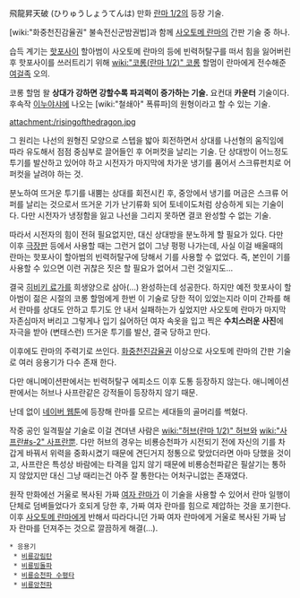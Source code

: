 飛龍昇天破 (ひりゅうしょうてんは)
만화 [[란마 1/2]]의 등장 기술.

[wiki:"화중천진감율권" 불속전신군밤권법]과 함께 [[사오토메 란마]]의 간판 기술 중 하나.

습득 계기는 [[핫포사이]] 할아범이 사오토메 란마의 등에 빈력허탈구를 떠서 힘을 잃어버린 후 핫포사이를 쓰러트리기 위해 [[wiki:"코롱(란마 1/2)" 코롱]] 할멈이 란마에게 전수해준 [[여걸족]] 오의.

코롱 할멈 왈 '''상대가 강하면 강할수록 파괴력이 증가하는 기술.''' 요컨대 '''카운터''' 기술이다. 후속작 [[이누야샤]]에 나오는 [wiki:"철쇄아" 폭류파]의 원형이라고 할 수 있는 기술.

attachment:/risingofthedragon.jpg

그 원리는 나선의 원형진 모양으로 스텝을 밟아 회전하면서 상대를 나선형의 움직임에 따라 유도해서 점점 중심부로 끌어들인 후 어퍼컷을 날리는 기술. 단 상대방이 어느정도 투기를 발산하고 있어야 하고 시전자가 마지막에 차가운 냉기를 품어서 스크류펀치로 어퍼컷을 날려야 하는 것.

분노하여 뜨거운 투기를 내뿜는 상대를 회전시킨 후, 중앙에서 냉기를 머금은 스크류 어퍼를 날리는 것으로서 뜨거운 기가 난기류화 되어 토네이도처럼 상승하게 되는 기술이다. 다만 시전자가 냉정함을 잃고 나선을 그리지 못하면 결코 완성할 수 없는 기술.

따라서 시전자의 힘이 전혀 필요없지만, 대신 상대방을 분노하게 할 필요가 있다. 다만 이후 [[극장판]] 등에서 사용할 때는 그런거 없이 그냥 펑펑 나가는데, 사실 이걸 배울때의 란마는 핫포사이 할아범의 빈력허탈구에 당해서 기를 사용할 수 없었다. 즉, 본인이 기를 사용할 수 있으면 이런 귀찮은 짓은 할 필요가 없어서 그런 것일지도...

결국 [[히비키 료가]]를 희생양으로 삼아(...) 완성하는데 성공한다. 하지만 예전 핫포사이 할아범이 젊은 시절의 코롱 할멈에게 한번 이 기술로 당한 적이 있었는지라 이미 간파를 해서 란마를 상대도 안하고 투기도 안 내서 실패하는가 싶었지만 사오토메 란마가 마지막 자존심마저 버리고 그렇게나 입기 싫어하던 여자 속옷을 입고 찍은 '''수치스러운 사진'''에 자극을 받아 (변태스런) 뜨거운 투기를 발산, 결국 당하고 만다.

이후에도 란마의 주력기로 쓰인다. [[화중천진감율권]] 이상으로 사오토메 란마의 간판 기술로 여러 응용기가 다수 존재 한다.

다만 애니메이션판에서는 빈력허탈구 에피소드 이후 도통 등장하지 않는다. 애니메이션판에서는 허브나 사프란같은 강적들이 등장하지 않기 때문.

난데 없이 [http://comic.naver.com/webtoon/detail.nhn?titleId=403631&no=3&weekday=sun 네이버 웹툰]에 등장해 란마를 모르는 세대들의 골머리를 썩혔다.

작중 공인 일격필살 기술로 이걸 견뎌낸 사람은 [[wiki:"허브(란마 1/2)" 허브]]와 [[wiki:"사프란#s-2" 사프란]]뿐. 다만 허브의 경우는 비룡승천파가 시전되기 전에 자신의 기를 차갑게 바꿔서 위력을 중화시켰기 때문에 견딘거지 정통으로 맞았더라면 아마 당했을 것이고, 사프란은 특성상 바람에는 타격을 입지 않기 때문에 비룡승천파같은 필살기는 통하지 않았지만 대신 그냥 때리는건 아주 잘 통한다는 어처구니없는 존재였다.

원작 만화에선 거울로 복사된 가짜 [[여자 란마]]가 이 기술을 사용할 수 있어서 란마 일행이 단체로 덤벼들었다가 호되게 당한 후, 가짜 여자 란마를 힘으로 제압하는 것을 포기한다. 이후 [[사오토메 란마]]에게 반해서 따라다니던 가짜 여자 란마에게 거울로 복사된 가짜 남자 란마를 던져주는 것으로 깔끔하게 해결(...).

 * 응용기
  * [[비룡강림탄]]
  * [[비룡빙돌파]]
  * [[비룡승천파 수평타]]
  * [[비룡앙천파]]
